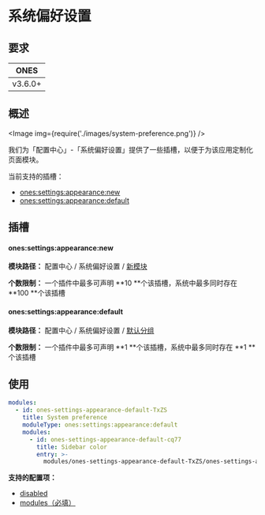 
# 系统偏好设置

## 要求

| **ONES** |
| :------: |
| v3.6.0+  |

## 概述

<Image img={require('./images/system-preference.png')} />

我们为「配置中心」-「系统偏好设置」提供了一些插槽，以便于为该应用定制化页面模块。

当前支持的插槽：

- [ones:settings:appearance:new](#onessettingsappearancenew)
- [ones:settings:appearance:default](#onessettingsappearancedefault)

## 插槽

#### ones:settings:appearance:new

**模块路径：** 配置中心 / 系统偏好设置 / [新模块](../index.mdx#slot-hierarchy)

**个数限制：** 一个插件中最多可声明 **10 **个该插槽，系统中最多同时存在 **100 **个该插槽

#### ones:settings:appearance:default

**模块路径：** 配置中心 / 系统偏好设置 / [默认分组](../index.mdx#slot-hierarchy)

**个数限制：** 一个插件中最多可声明 **1 **个该插槽，系统中最多同时存在 **1 **个该插槽

## 使用

```yaml
modules:
  - id: ones-settings-appearance-default-TxZS
    title: System preference
    moduleType: ones:settings:appearance:default
    modules:
      - id: ones-settings-appearance-default-cq77
        title: Sidebar color
        entry: >-
          modules/ones-settings-appearance-default-TxZS/ones-settings-appearance-default-cq77/index.html
```

**支持的配置项：**

- [disabled](../../../../../reference/config/plugin.yaml#disabled)
- [modules（必填）](../../../../../reference/config/plugin.yaml#subModule)
